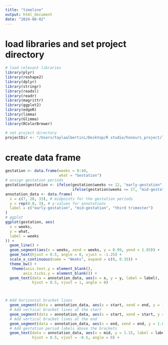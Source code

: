 ```yaml
---
title: "timeline"
output: html_document
date: "2024-08-02"
---
```


# load libraries and set project directory 
```r
# load relevant libraries 
library(plyr)
library(reshape2)
library(dplyr)
library(stringr)
library(readxl)
library(readr)
library(magrittr)
library(ggplot2)
library(edgeR)
library(limma)
library(Glimma)
library(RColorBrewer)

# set project directory
projectDir <- "/Users/taylaalbertini/Desktop/R studio/honours_project/libsize"
```

# create data frame
```r
gestation <- data.frame(weeks = 0:40,
                        what = "Gestation")
# assign gestation periods
gestation$gestation <- ifelse(gestation$weeks <= 12, "early-gestation",
                              ifelse(gestation$weeks <= 27, "mid-gestation", "third trimester"))
annotation_data <- data.frame(
  x = c(7, 20, 33), # midpoints for the gestation periods
  y = rep(0.8, 3), # y-values for annotations
  label = c("early-gestation", "mid-gestation", "third trimester")
)
# ggplot
ggplot(gestation, aes(
  x = weeks,
  y = what,
  label = weeks
)) +
  geom_line() +
  geom_segment(aes(x = weeks, xend = weeks, y = 0.99, yend = 1.03)) +
  geom_text(hjust = 0.5, angle = 0, vjust = -1.25) +
  scale_x_continuous(name = "Weeks", expand = c(0, 0.35)) +
  theme_bw() +
   theme(axis.text.y = element_blank(), 
        axis.ticks.y = element_blank()) +
  geom_text(data = annotation_data, aes(x = x, y = y, label = label), 
            hjust = 0.5, vjust = 1, angle = 0) 



# Add horizontal bracket lines
  geom_segment(data = annotation_data, aes(x = start, xend = end, y = 1.1, yend = 1.1)) +
  # Add vertical bracket lines at the start
  geom_segment(data = annotation_data, aes(x = start, xend = start, y = 1.05, yend = 1.1)) +
  # Add vertical bracket lines at the end
  geom_segment(data = annotation_data, aes(x = end, xend = end, y = 1.05, yend = 1.1)) +
  # Add gestation period labels above the brackets
  geom_text(data = annotation_data, aes(x = mid, y = 1.15, label = label), 
            hjust = 0.5, vjust = -0.5, angle = 0) +

```

